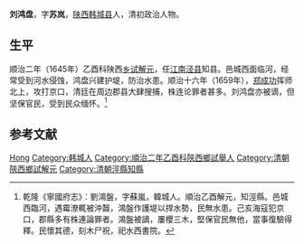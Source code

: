 '''刘鸿盘'''，字'''苏岚'''，[[陕西|陕西]][[韩城县|韩城县]]人，清初政治人物。

== 生平 ==
顺治二年（1645年）乙酉科陕西[[乡试|乡试]][[解元|解元]]，任[[江南省|江南]][[泾县|泾县]]知县。邑城西面临河，经常受到河水侵蚀，鸿盘兴建护堤，防治水患。顺治十六年（1659年），[[郑成功|郑成功]]挥师北上，攻打京口，清廷在周边郡县大肆搜捕，株连论罪者甚多。刘鸿盘亦被谪，但坚保官民，受到民众缅怀。<ref>乾隆《寧國府志》：劉鴻盤，字蘇嵐，韓城人。順治乙酉解元，知涇縣。邑城西臨河，遇霉潦輒被沖齧，鴻盤作護堤以捍水勢，民無水患。己亥海寇犯京口，郡縣多有株連論罪者。鴻盤被謫，屢櫻三木，堅保官民無他，當事復驗得釋。民懷其德，刻木尸祝，祀水西書院。</ref>

==参考文献==
{{reflist}}

{{Authority control}}

{{DEFAULTSORT:Liu刘}}
[[Category:刘姓|Hong]]
[[Category:韩城人|Category:韩城人]]
[[Category:順治二年乙酉科陝西鄉試舉人|Category:順治二年乙酉科陝西鄉試舉人]]
[[Category:清朝陝西鄉試解元|Category:清朝陝西鄉試解元]]
[[Category:清朝涇縣知縣|Category:清朝涇縣知縣]]